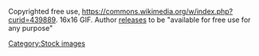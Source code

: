 Copyrighted free use, https://commons.wikimedia.org/w/index.php?curid=439889. 16x16 GIF. Author [http://www.famfamfam.com/lab/icons/mini/ releases] to be "available for free use for any purpose"

[[Category:Stock images]]